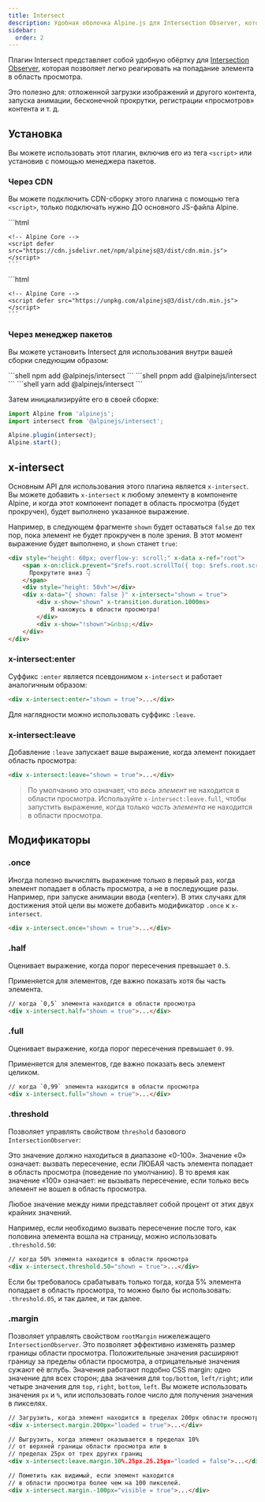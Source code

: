 ```yaml
---
title: Intersect
description: Удобная оболочка Alpine.js для Intersection Observer, которая позволяет легко реагировать, когда элемент попадает в область просмотра
sidebar:
  order: 2
---
```



Плагин Intersect представляет собой удобную обёртку для [Intersection Observer](https://developer.mozilla.org/ru/docs/Web/API/Intersection_Observer_API), которая позволяет легко реагировать на попадание элемента в область просмотра.

Это полезно для: отложенной загрузки изображений и другого контента, запуска анимации, бесконечной прокрутки, регистрации «просмотров» контента и т. д.

## Установка

Вы можете использовать этот плагин, включив его из тега `<script>` или установив с помощью менеджера пакетов.

### Через CDN

Вы можете подключить CDN-сборку этого плагина с помощью тега `<script>`, только подключать нужно ДО основного JS-файла Alpine.

<Tabs>
  <TabItem label="jsDelivr CDN">
    ```html
    <!-- Intersect Plugin -->
    <script defer src="https://cdn.jsdelivr.net/npm/@alpinejs/intersect@3/dist/cdn.min.js"></script>

    <!-- Alpine Core -->
    <script defer src="https://cdn.jsdelivr.net/npm/alpinejs@3/dist/cdn.min.js"></script>
    ```
  </TabItem>
  <TabItem label="unpkg CDN">
    ```html
    <!-- Intersect Plugin -->
    <script defer src="https://unpkg.com/@alpinejs/intersect@latest/dist/cdn.min.js"></script>

    <!-- Alpine Core -->
    <script defer src="https://unpkg.com/alpinejs@3/dist/cdn.min.js"></script>
    ```
  </TabItem>
</Tabs>

### Через менеджер пакетов

Вы можете установить Intersect для использования внутри вашей сборки следующим образом:


<Tabs>
  <TabItem label="npm">
    ```shell
    npm add @alpinejs/intersect
    ```
  </TabItem>
  <TabItem label="pnpm">
    ```shell
    pnpm add @alpinejs/intersect
    ```
  </TabItem>
  <TabItem label="yarn">
    ```shell
    yarn add @alpinejs/intersect
    ```
  </TabItem>
</Tabs>

Затем инициализируйте его в своей сборке:

```js {2, 4}
import Alpine from 'alpinejs';
import intersect from '@alpinejs/intersect';

Alpine.plugin(intersect);
Alpine.start();
```

## x-intersect

Основным API для использования этого плагина является `x-intersect`. Вы можете добавить `x-intersect` к любому элементу в компоненте Alpine, и когда этот компонент попадет в область просмотра (будет прокручен), будет выполнено указанное выражение.

Например, в следующем фрагменте `shown` будет оставаться `false` до тех пор, пока элемент не будет прокручен в поле зрения. В этот момент выражение будет выполнено, и `shown` станет `true`:

```html live wrap "x-intersect"
<div style="height: 60px; overflow-y: scroll;" x-data x-ref="root">
    <span x-on:click.prevent="$refs.root.scrollTo({ top: $refs.root.scrollHeight, behavior: 'smooth' })">
      Прокрутите вниз 👇
    </span>
    <div style="height: 50vh"></div>
    <div x-data="{ shown: false }" x-intersect="shown = true">
        <div x-show="shown" x-transition.duration.1000ms>
            Я нахожусь в области просмотра!
        </div>
        <div x-show="!shown">&nbsp;</div>
    </div>
</div>
```

### x-intersect:enter

Суффикс `:enter` является псевдонимом `x-intersect` и работает аналогичным образом:

```html ":enter"
<div x-intersect:enter="shown = true">...</div>
```

Для наглядности можно использовать суффикс `:leave`.

### x-intersect:leave

Добавление `:leave` запускает ваше выражение, когда элемент покидает область просмотра:

```html ":leave"
<div x-intersect:leave="shown = true">...</div>
```

> По умолчанию это означает, что _весь элемент_ не находится в области просмотра. Используйте `x-intersect:leave.full`, чтобы запустить выражение, когда только _часть элемента_ не находится в области просмотра.
>
> <LinkCard title="Подробнее о базовом API <strong>IntersectionObserver</strong>" href="https://developer.mozilla.org/ru/docs/Web/API/Intersection_Observer_API" />

## Модификаторы

### .once

Иногда полезно вычислять выражение только в первый раз, когда элемент попадает в область просмотра, а не в последующие разы. Например, при запуске анимации ввода («enter»). В этих случаях для достижения этой цели вы можете добавить модификатор `.once` к `x-intersect`.

```html ".once"
<div x-intersect.once="shown = true">...</div>
```

### .half

Оценивает выражение, когда порог пересечения превышает `0.5`.

Применяется для элементов, где важно показать хотя бы часть элемента.

```html ".half"
// когда `0,5` элемента находится в области просмотра
<div x-intersect.half="shown = true">...</div>
```

### .full

Оценивает выражение, когда порог пересечения превышает `0.99`.

Применяется для элементов, где важно показать весь элемент целиком.

```html ".full"
// когда `0,99` элемента находится в области просмотра
<div x-intersect.full="shown = true">...</div>
```

### .threshold

Позволяет управлять свойством `threshold` базового `IntersectionObserver`:

Это значение должно находиться в диапазоне «0-100». Значение «0» означает: вызвать пересечение, если ЛЮБАЯ часть элемента попадает в область просмотра (поведение по умолчанию). В то время как значение «100» означает: не вызывать пересечение, если только весь элемент не вошел в область просмотра.

Любое значение между ними представляет собой процент от этих двух крайних значений.

Например, если необходимо вызвать пересечение после того, как половина элемента вошла на страницу, можно использовать `.threshold.50`:

```html ".threshold"
// когда 50% элемента находится в области просмотра
<div x-intersect.threshold.50="shown = true">...</div>
```

Если бы требовалось срабатывать только тогда, когда 5% элемента попадает в область просмотра, то можно было бы использовать: `.threshold.05`, и так далее, и так далее.

### .margin

Позволяет управлять свойством `rootMargin` нижележащего `IntersectionObserver`.
Это позволяет эффективно изменять размер границы области просмотра. Положительные значения
расширяют границу за пределы области просмотра, а отрицательные значения сужают её вглубь. Значения
работают подобно CSS margin: одно значение для всех сторон; два значения для `top/bottom`, `left/right`; или
четыре значения для `top`, `right`, `bottom`, `left`. Вы можете использовать значения `px` и `%`, или использовать голое число для получения значения в пикселях.

```html ".margin"
// Загрузить, когда элемент находится в пределах 200px области просмотра
<div x-intersect.margin.200px="loaded = true">...</div>
```

```html ".margin" wrap
// Выгрузить, когда элемент оказывается в пределах 10%
// от верхней границы области просмотра или в
// пределах 25px от трех других границ
<div x-intersect:leave.margin.10%.25px.25.25px="loaded = false">...</div>
```

```html ".margin" wrap
// Пометить как видимый, если элемент находится
// в области просмотра более чем на 100 пикселей.
<div x-intersect.margin.-100px="visible = true">...</div>
```
